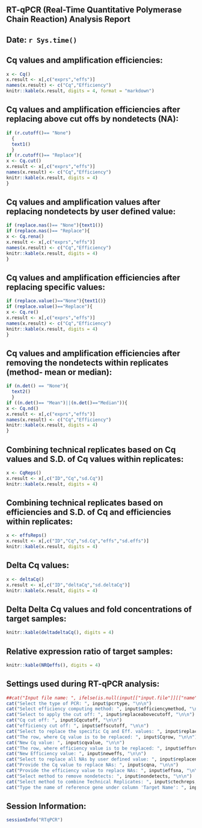 RT-qPCR (Real-Time Quantitative Polymerase Chain Reaction) Analysis Report
--------------------------------------------------------------------------

Date: `r Sys.time()`
-----------------------------------------

Cq values and amplification efficiencies:
-----------------------------------------
````r
x <- Cq()
x.result <- x[,c("exprs","effs")]
names(x.result) <- c("Cq","Efficiency")
knitr::kable(x.result, digits = 4, format = "markdown")
````

Cq values and amplification efficiencies after replacing above cut offs by nondetects (NA):
-------------------------------------------------------------------------------------------
````r
if (r.cutoff()== "None")
  {
  text1()
  }
if (r.cutoff()== "Replace"){
x <- Cq.cut()
x.result <- x[,c("exprs","effs")]
names(x.result) <- c("Cq","Efficiency")
knitr::kable(x.result, digits = 4)
}
````

Cq values and amplification values after replacing nondetects by user defined value:
------------------------------------------------------------------------------------
````r
if (replace.nas()== "None"){text1()}
if (replace.nas()== "Replace"){
x <- Cq.rena()
x.result <- x[,c("exprs","effs")]
names(x.result) <- c("Cq","Efficiency")
knitr::kable(x.result, digits = 4)
}
````

Cq values and amplification efficiencies after replacing specific values:
-------------------------------------------------------------------------
````r
if (replace.value()=="None"){text1()}
if (replace.value()=="Replace"){
x <- Cq.re()
x.result <- x[,c("exprs","effs")]
names(x.result) <- c("Cq","Efficiency")
knitr::kable(x.result, digits = 4)
}
````

Cq values and amplification efficiencies after removing the nondetects within replicates (method- mean or median):
------------------------------------------------------------------------------------------------------------------
````r
if (n.det() == "None"){
  text2()
  }
if ((n.det()== "Mean")||(n.det()=="Median")){
x <- Cq.nd()
x.result <- x[,c("exprs","effs")]
names(x.result) <- c("Cq","Efficiency")
knitr::kable(x.result, digits = 4)
}
````

Combining technical replicates based on Cq values and S.D. of Cq values within replicates:
------------------------------------------------------------------------------------------
````r
x <- CqReps()
x.result <- x[,c("ID","Cq","sd.Cq")]
knitr::kable(x.result, digits = 4)
````

Combining technical replicates based on efficiencies and S.D. of Cq and efficiencies within replicates:
-------------------------------------------------------------------------------------------------------
````r
x <- effsReps()
x.result <- x[,c("ID","Cq","sd.Cq","effs","sd.effs")]
knitr::kable(x.result, digits = 4)
````

Delta Cq values:
-----------------------------------------
```r
x <- deltaCq()
x.result <- x[,c("ID","deltaCq","sd.deltaCq")]
knitr::kable(x.result, digits = 4)
```

Delta Delta Cq values and fold concentrations of target samples: 
----------------------------------------------------------------
```r
knitr::kable(deltadeltaCq(), digits = 4)
```

Relative expression ratio of target samples:
--------------------------------------------
````r
knitr::kable(NRQeffs(), digits = 4)
````


Settings used during RT-qPCR analysis:
--------------------------------------------
````r
##cat("Input file name: ", ifelse(is.null(input[["input.file"]][["name"]]), "\n\n")
cat("Select the type of PCR: ", input$pcrtype, "\n\n")
cat("Select efficiency computing method: ", input$efficiencymethod, "\n\n")
cat("Select to apply the cut off: ", input$replaceabovecutoff, "\n\n")
cat("Cq cut off: ", input$Cqcutoff, "\n\n")
cat("efficiency cut off: ", input$effscutoff, "\n\n")
cat("Select to replace the specific Cq and Eff. values: ", input$replacevalue, "\n\n")
cat("The row, where Cq value is to be replaced: ", input$Cqrow, "\n\n")
cat("New Cq value: ", input$cqvalue, "\n\n")
cat("The row, where efficiency value is to be replaced: ", input$effsrow, "\n\n")
cat("New Efficiency value: ", input$neweffs, "\n\n")
cat("Select to replace all NAs by user defined value: ", input$replacenas, "\n\n")
cat("Provide the Cq value to replace NAs: ", input$cqna, "\n\n")
cat("Provide the efficiency value to replace NAs: ", input$effsna, "\n\n")
cat("Select method to remove nondetects: ", input$nondetects, "\n\n")
cat("Select method to combine Technical Replicates: ", input$ctechreps, "\n\n")
cat("Type the name of reference gene under column 'Target Name': ", input$Reference, "\n\n")
````


Session Information:
--------------------------------------------
````r
sessionInfo("RTqPCR")
````




